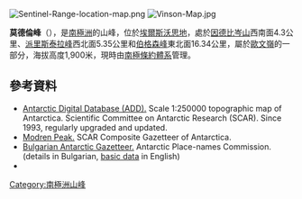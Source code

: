 [[Image:Sentinel-Range-location-map.png|thumb]]
[[Image:Vinson-Map.jpg|thumb]]

{{coord|78|48|55.8|S|85|03|40|W|display=title}}

'''莫德倫峰'''（{{lang-en|Modren Peak}}），是[[南極洲|南極洲]]的山峰，位於[[埃爾斯沃思地|埃爾斯沃思地]]，處於[[因德比岑山|因德比岑山]]西南面4.3公里、[[派里斯泰拉峰|派里斯泰拉峰]]西北面5.35公里和[[伯格森峰|伯格森峰]]東北面16.34公里，屬於[[歐文嶺|歐文嶺]]的一部分，海拔高度1,900米，現時由[[南極條約體系|南極條約體系]]管理。

==參考資料==
* [http://www.add.scar.org Antarctic Digital Database (ADD).] {{Wayback|url=http://www.add.scar.org/ |date=20170305000653 }} Scale 1:250000 topographic map of Antarctica. Scientific Committee on Antarctic Research (SCAR). Since 1993, regularly upgraded and updated.
* [http://data.aad.gov.au/aadc/gaz/scar/display_name.cfm?gaz_id=137788 Modren Peak.] {{Wayback|url=http://data.aad.gov.au/aadc/gaz/scar/display_name.cfm?gaz_id=137788 |date=20140203105957 }} SCAR Composite Gazetteer of Antarctica.
* [http://apcbg.org/gazet-bg.doc Bulgarian Antarctic Gazetteer.] {{Wayback|url=http://apcbg.org/gazet-bg.doc |date=20131012104624 }} Antarctic Place-names Commission. (details in Bulgarian, [http://apcbg.org/gazet.htm basic data] {{Wayback|url=http://apcbg.org/gazet.htm |date=20160304071225 }} in English)
*{{usgs-gazetteer}}

{{DEFAULTSORT:Modren Peak}}
[[Category:南極洲山峰|Category:南極洲山峰]]


{{EllsworthLand-geo-stub}}